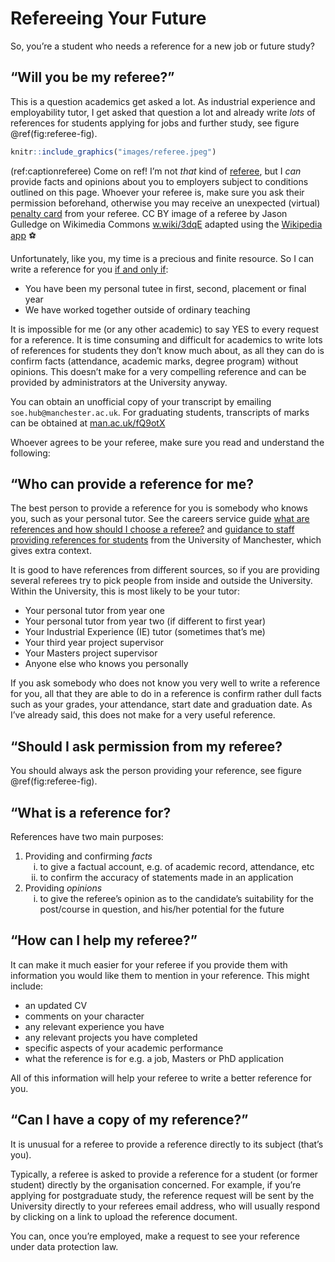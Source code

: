 
# Refereeing Your Future {#referee}

So, you're a student who needs a reference for a new job or future study?


## “Will you be my referee?” {#willyou}

This is a question academics get asked a lot. As industrial experience and employability tutor, I get asked that question a lot and already write *lots* of references for students applying for jobs and further study, see figure \@ref(fig:referee-fig). 

```r
knitr::include_graphics("images/referee.jpeg")
```
(ref:captionreferee) Come on ref! I'm not *that* kind of [referee](https://en.wikipedia.org/wiki/Referee), but I *can* provide facts and opinions about you to employers subject to conditions outlined on this page. Whoever your referee is, make sure you ask their permission beforehand, otherwise you may receive an unexpected (virtual) [penalty card](https://en.wikipedia.org/wiki/Penalty_card) from your referee. CC BY image of a referee by Jason Gulledge on Wikimedia Commons [w.wiki/3dqE](https://w.wiki/3dqE) adapted using the [Wikipedia app](https://apps.apple.com/us/app/wikipedia/id324715238) ⚽️

Unfortunately, like you, my time is a precious and finite resource. So I can write a reference for you [if and only if](https://en.wikipedia.org/wiki/If_and_only_if): 

* You have been my personal tutee in first, second, placement or final year
* We have worked together outside of ordinary teaching

It is impossible for me (or any other academic) to say YES to every request for a reference. It is time consuming and difficult for academics to write lots of references for students they don't know much about, as all they can do is confirm facts (attendance, academic marks, degree program) without opinions. This doesn't make for a very compelling reference and can be provided by administrators at the University anyway.

You can obtain an unofficial copy of your transcript by emailing `soe.hub@manchester.ac.uk`. For graduating students, transcripts of marks can be obtained at [man.ac.uk/fQ9otX](http://man.ac.uk/fQ9otX)

Whoever agrees to be your referee, make sure you read and understand the following:

## “Who can provide a reference for me? {#who}

The best person to provide a reference for you is somebody who knows you, such as your personal tutor. See the careers service guide [what are references and how should I choose a referee?](http://www.careers.manchester.ac.uk/applicationsinterviews/faqs/references) and [guidance to staff providing references for students](http://documents.manchester.ac.uk/display.aspx?DocID=1921) from the University of Manchester, which gives extra context.

It is good to have references from different sources, so if you are providing several referees try to pick people from inside and outside the University. Within the University, this is most likely to be your tutor:

* Your personal tutor from year one
* Your personal tutor from year two (if different to first year)
* Your Industrial Experience (IE) tutor (sometimes that's me)
* Your third year project supervisor
* Your Masters project supervisor
* Anyone else who knows you personally

If you ask somebody who does not know you very well to write a reference for you, all that they are able to do in a reference is confirm rather dull facts such as your grades, your attendance, start date and graduation date. As I've already said, this does not make for a very useful reference.

## “Should I ask permission from my referee? {#permission}
You should always ask the person providing your reference, see figure \@ref(fig:referee-fig).

## “What is a reference for? {#for}

References have two main purposes:

1. Providing and confirming *facts*
    i. to give a factual account, e.g. of academic record, attendance, etc
    i. to confirm the accuracy of statements made in an application
1. Providing *opinions*
    i. to give the referee’s opinion as to the candidate’s suitability for the post/course in
question, and his/her potential for the future


## “How can I help my referee?” {#help}

It can make it much easier for your referee if you provide them with information you would like them to mention in your reference. This might include:

* an updated CV  
* comments on your character
* any relevant experience you have
* any relevant projects you have completed
* specific aspects of your academic performance
* what the reference is for e.g. a job, Masters or PhD application

All of this information will help your referee to write a better reference for you.

## “Can I have a copy of my reference?” {#copy}
It is unusual for a referee to provide a reference directly to its subject (that's you).

Typically, a referee is asked to provide a reference for a student (or former student) directly by the organisation concerned. For example, if you're applying for postgraduate study, the reference request will be sent by the University directly to your referees email address, who will usually respond by clicking on a link to upload the reference document.

You can, once you're employed, make a request to see your reference under data protection law.
